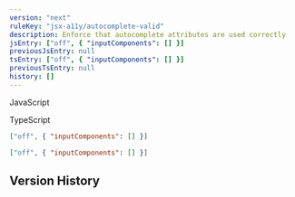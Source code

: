```yaml
---
version: "next"
ruleKey: "jsx-a11y/autocomplete-valid"
description: Enforce that autocomplete attributes are used correctly
jsEntry: ["off", { "inputComponents": [] }]
previousJsEntry: null
tsEntry: ["off", { "inputComponents": [] }]
previousTsEntry: null
history: []
---
```


<Tabs defaultValue="js">

<TabsList>
  <TabsTrigger value="js">
    <div className="flex gap-2 items-center">
      <RuleLevelIcon level="off" />
      <p>JavaScript</p>
    </div>
  </TabsTrigger>
  <TabsTrigger value="ts">
    <div className="flex gap-2 items-center">
      <RuleLevelIcon ts level="off" />
      <p>TypeScript</p>
    </div>
  </TabsTrigger>
</TabsList>

<TabsContent value="js">

```json
["off", { "inputComponents": [] }]
```

</TabsContent>

<TabsContent value="ts">

```json
["off", { "inputComponents": [] }]
```

</TabsContent>

</Tabs>

## Version History

<RuleHistory ruleKey="jsx-a11y/autocomplete-valid" />

